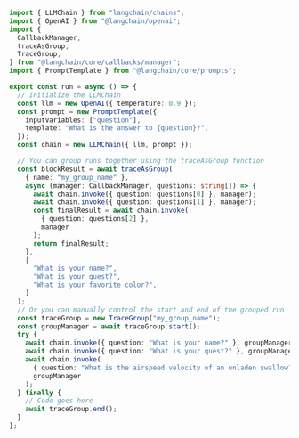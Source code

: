 ```typescript
import { LLMChain } from "langchain/chains";
import { OpenAI } from "@langchain/openai";
import {
  CallbackManager,
  traceAsGroup,
  TraceGroup,
} from "@langchain/core/callbacks/manager";
import { PromptTemplate } from "@langchain/core/prompts";

export const run = async () => {
  // Initialize the LLMChain
  const llm = new OpenAI({ temperature: 0.9 });
  const prompt = new PromptTemplate({
    inputVariables: ["question"],
    template: "What is the answer to {question}?",
  });
  const chain = new LLMChain({ llm, prompt });

  // You can group runs together using the traceAsGroup function
  const blockResult = await traceAsGroup(
    { name: "my_group_name" },
    async (manager: CallbackManager, questions: string[]) => {
      await chain.invoke({ question: questions[0] }, manager);
      await chain.invoke({ question: questions[1] }, manager);
      const finalResult = await chain.invoke(
        { question: questions[2] },
        manager
      );
      return finalResult;
    },
    [
      "What is your name?",
      "What is your quest?",
      "What is your favorite color?",
    ]
  );
  // Or you can manually control the start and end of the grouped run
  const traceGroup = new TraceGroup("my_group_name");
  const groupManager = await traceGroup.start();
  try {
    await chain.invoke({ question: "What is your name?" }, groupManager);
    await chain.invoke({ question: "What is your quest?" }, groupManager);
    await chain.invoke(
      { question: "What is the airspeed velocity of an unladen swallow?" },
      groupManager
    );
  } finally {
    // Code goes here
    await traceGroup.end();
  }
};
```